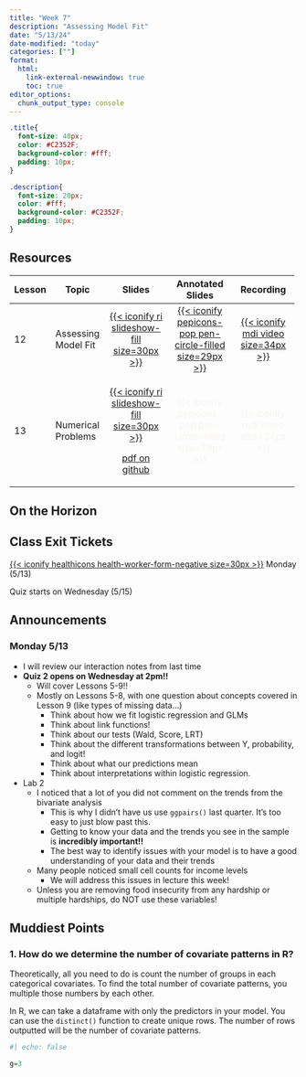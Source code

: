 ```yaml
---
title: "Week 7"
description: "Assessing Model Fit"
date: "5/13/24"
date-modified: "today"
categories: [""]
format: 
  html:
    link-external-newwindow: true
    toc: true
editor_options: 
  chunk_output_type: console
---
```


```css
.title{
  font-size: 40px;
  color: #C2352F;
  background-color: #fff;
  padding: 10px;
}

.description{
  font-size: 20px;
  color: #fff;
  background-color: #C2352F;
  padding: 10px;
}
```

## Resources

+-------------+---------------------+--------------------------------------------------------------------------------------------------------------------------------+---------------------------------------------------------------------------------------------------------------------------------------------+----------------------------------------------------------------------------------------------------------------------------------------+
| Lesson      | Topic               | Slides                                                                                                                         | Annotated Slides                                                                                                                            | Recording                                                                                                                              |
+=============+=====================+:==============================================================================================================================:+:===========================================================================================================================================:+:======================================================================================================================================:+
| 12          | Assessing Model Fit | [[{{< iconify ri slideshow-fill size=30px >}}](/lectures/12_Assessing_fit/12_Assessing_fit.qmd)]{style="color:#f8f5f0;"}       | [[{{< iconify pepicons-pop pen-circle-filled size=29px >}}](/lectures/12_Assessing_fit/12_Assessing_fit_notes.pdf)]{style="color:#f8f5f0;"} | [[{{< iconify mdi video size=34px >}}](https://echo360.org/media/f3988298-163b-41da-a14f-b13b19714ad5/public)]{style="color:#f8f5f0;"} |
+-------------+---------------------+--------------------------------------------------------------------------------------------------------------------------------+---------------------------------------------------------------------------------------------------------------------------------------------+----------------------------------------------------------------------------------------------------------------------------------------+
| 13          | Numerical Problems  | [[{{< iconify ri slideshow-fill size=30px >}}](/lectures/13_Numeric_Problems/13_Numeric_Problems.qmd)]{style="color:#f8f5f0;"} | [{{< iconify pepicons-pop pen-circle-filled size=29px >}}]{style="color:#f8f5f0;"}                                                          | [{{< iconify mdi video size=34px >}}]{style="color:#f8f5f0;"}                                                                          |
|             |                     |                                                                                                                                |                                                                                                                                             |                                                                                                                                        |
|             |                     | [pdf on github](https://github.com/nwakim/S2024_BSTA_513/blob/main/lectures/13_Numeric_Problems/13_Numeric_problems.pdf)       |                                                                                                                                             |                                                                                                                                        |
+-------------+---------------------+--------------------------------------------------------------------------------------------------------------------------------+---------------------------------------------------------------------------------------------------------------------------------------------+----------------------------------------------------------------------------------------------------------------------------------------+

## On the Horizon

## Class Exit Tickets

[[{{< iconify healthicons health-worker-form-negative size=30px >}}](https://forms.office.com/Pages/ResponsePage.aspx?id=V3lz4rj6fk2U9pvWr59xWFMopmPUjRtDiHLswhgacNhURUVVUEVGR1lSUVVYVUpTRlExS1I1UllGMy4u)]{style="color:#f8f5f0;"} Monday (5/13)

Quiz starts on Wednesday (5/15)

## Announcements

### Monday 5/13

-   I will review our interaction notes from last time
-   **Quiz 2 opens on Wednesday at 2pm!!**
    -   Will cover Lessons 5-9!!
    -   Mostly on Lessons 5-8, with one question about concepts covered in Lesson 9 (like types of missing data...)
        -   Think about how we fit logistic regression and GLMs
        -   Think about link functions!
        -   Think about our tests (Wald, Score, LRT)
        -   Think about the different transformations between Y, probability, and logit!
        -   Think about what our predictions mean
        -   Think about interpretations within logistic regression.
-   Lab 2
    -   I noticed that a lot of you did not comment on the trends from the bivariate analysis
        -   This is why I didn't have us use `ggpairs()` last quarter. It's too easy to just blow past this.
        -   Getting to know your data and the trends you see in the sample is **incredibly important!!**
        -   The best way to identify issues with your model is to have a good understanding of your data and their trends
    -   Many people noticed small cell counts for income levels
        -   We will address this issues in lecture this week!
    -   Unless you are removing food insecurity from any hardship or multiple hardships, do NOT use these variables!

## Muddiest Points

### 1. How do we determine the number of covariate patterns in R?

Theoretically, all you need to do is count the number of groups in each categorical covariates. To find the total number of covariate patterns, you multiple those numbers by each other.

In R, we can take a dataframe with only the predictors in your model. You can use the `distinct()` function to create unique rows. The number of rows outputted will be the number of covariate patterns.

```r
#| echo: false

g=3
```
